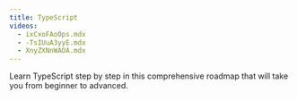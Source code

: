 ```yaml
---
title: TypeScript
videos:
  - ixCxoFAoOps.mdx
  - -TsIUuA3yyE.mdx
  - XnyZXNnWAOA.mdx
---
```


Learn TypeScript step by step in this comprehensive roadmap that will take you from beginner to advanced.
